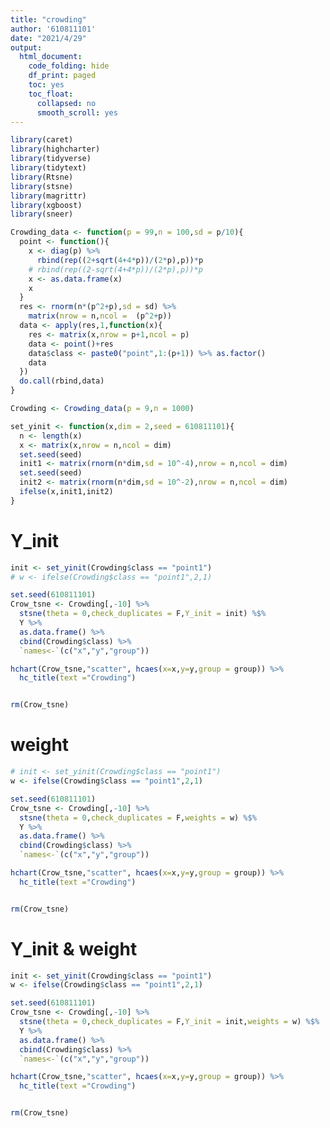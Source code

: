 ```yaml
---
title: "crowding"
author: '610811101'
date: "2021/4/29"
output:
  html_document:
    code_folding: hide
    df_print: paged
    toc: yes
    toc_float:
      collapsed: no
      smooth_scroll: yes
---
```


```r
library(caret)
library(highcharter)
library(tidyverse)
library(tidytext)
library(Rtsne)
library(stsne)
library(magrittr)
library(xgboost)
library(sneer)
```

```r
Crowding_data <- function(p = 99,n = 100,sd = p/10){
  point <- function(){
    x <- diag(p) %>%
      rbind(rep((2+sqrt(4+4*p))/(2*p),p))*p 
    # rbind(rep((2-sqrt(4+4*p))/(2*p),p))*p 
    x <- as.data.frame(x)
    x
  }
  res <- rnorm(n*(p^2+p),sd = sd) %>%
    matrix(nrow = n,ncol =  (p^2+p))
  data <- apply(res,1,function(x){
    res <- matrix(x,nrow = p+1,ncol = p)
    data <- point()+res
    data$class <- paste0("point",1:(p+1)) %>% as.factor()
    data
  })
  do.call(rbind,data)
}

Crowding <- Crowding_data(p = 9,n = 1000)

```




```r
set_yinit <- function(x,dim = 2,seed = 610811101){
  n <- length(x)
  x <- matrix(x,nrow = n,ncol = dim)
  set.seed(seed)
  init1 <- matrix(rnorm(n*dim,sd = 10^-4),nrow = n,ncol = dim)
  set.seed(seed)
  init2 <- matrix(rnorm(n*dim,sd = 10^-2),nrow = n,ncol = dim)
  ifelse(x,init1,init2)
}
```


# Y_init

```r
init <- set_yinit(Crowding$class == "point1")
# w <- ifelse(Crowding$class == "point1",2,1)

set.seed(610811101)
Crow_tsne <- Crowding[,-10] %>% 
  stsne(theta = 0,check_duplicates = F,Y_init = init) %$% 
  Y %>% 
  as.data.frame() %>% 
  cbind(Crowding$class) %>% 
  `names<-`(c("x","y","group"))

hchart(Crow_tsne,"scatter", hcaes(x=x,y=y,group = group)) %>%
  hc_title(text ="Crowding") 


rm(Crow_tsne)

```



# weight 


```r
# init <- set_yinit(Crowding$class == "point1")
w <- ifelse(Crowding$class == "point1",2,1)

set.seed(610811101)
Crow_tsne <- Crowding[,-10] %>% 
  stsne(theta = 0,check_duplicates = F,weights = w) %$% 
  Y %>% 
  as.data.frame() %>% 
  cbind(Crowding$class) %>% 
  `names<-`(c("x","y","group"))

hchart(Crow_tsne,"scatter", hcaes(x=x,y=y,group = group)) %>%
  hc_title(text ="Crowding") 


rm(Crow_tsne)

```





# Y_init & weight 

```r
init <- set_yinit(Crowding$class == "point1")
w <- ifelse(Crowding$class == "point1",2,1)

set.seed(610811101)
Crow_tsne <- Crowding[,-10] %>% 
  stsne(theta = 0,check_duplicates = F,Y_init = init,weights = w) %$% 
  Y %>% 
  as.data.frame() %>% 
  cbind(Crowding$class) %>% 
  `names<-`(c("x","y","group"))

hchart(Crow_tsne,"scatter", hcaes(x=x,y=y,group = group)) %>%
  hc_title(text ="Crowding") 


rm(Crow_tsne)

```





































